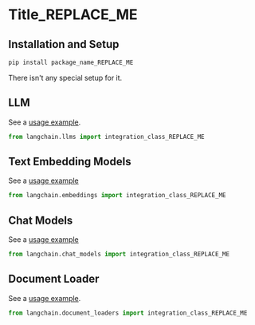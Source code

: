 
[comment: Please, a reference example here "docs/integrations/arxiv.md"]::
[comment: Use this template to create a new .md file in "docs/integrations/"]::

# Title_REPLACE_ME

[comment: Only one Tile/H1 is allowed!]::

>
 
[comment: Description: After reading this description, a reader should decide if this integration is good enough to try/follow reading OR]::
[comment: go to read the next integration doc. ]::
[comment: Description should include a link to the source for follow reading.]::

## Installation and Setup

[comment: Installation and Setup: All necessary additional package installations and set ups for Tokens, etc]::

```bash
pip install package_name_REPLACE_ME
```

[comment: OR this text:]::
There isn't any special setup for it.


[comment: The next H2/## sections with names of the integration modules, like "LLM", "Text Embedding Models", etc]::
[comment: see "Modules" in the "index.html" page]::
[comment: Each H2 section should include a link to an example(s) and a python code with import of the integration class]::
[comment: Below are several example sections. Remove all unnecessary sections. Add all necessary sections not provided here.]::

## LLM

See a [usage example](/docs/modules/model_io/models/llms/integrations/INCLUDE_REAL_NAME.html).

```python
from langchain.llms import integration_class_REPLACE_ME
```


## Text Embedding Models

See a [usage example](/docs/modules/data_io/text_embedding/integrations/INCLUDE_REAL_NAME.html)

```python
from langchain.embeddings import integration_class_REPLACE_ME
```


## Chat Models

See a [usage example](/docs/modules/model_io/models/chat/integrations/INCLUDE_REAL_NAME.html)

```python
from langchain.chat_models import integration_class_REPLACE_ME
```

## Document Loader

See a [usage example](/docs/modules/data_io/document_loaders/integrations/INCLUDE_REAL_NAME.html).

```python
from langchain.document_loaders import integration_class_REPLACE_ME
```
